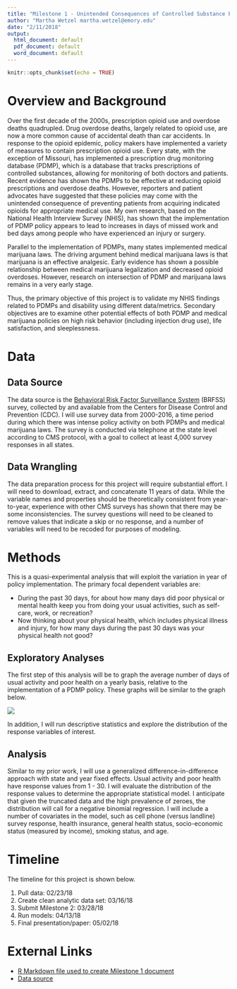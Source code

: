 ```yaml
---
title: "Milestone 1 - Unintended Consequences of Controlled Substance Policies"
author: "Martha Wetzel martha.wetzel@emory.edu"
date: "2/11/2018"
output:
  html_document: default
  pdf_document: default
  word_document: default
---
```


```r
knitr::opts_chunk$set(echo = TRUE)
```

# Overview and Background
Over the first decade of the 2000s, prescription opioid use and overdose deaths quadrupled. Drug overdose deaths, largely related to opioid use, are now a more common cause of accidental death than car accidents. In response to the opioid epidemic, policy makers have implemented a variety of measures to contain prescription opioid use. Every state, with the exception of Missouri, has implemented a prescription drug monitoring database (PDMP), which is a database that tracks prescriptions of controlled substances, allowing for monitoring of both doctors and patients. Recent evidence has shown the PDMPs to be effective at reducing opioid prescriptions and overdose deaths. However, reporters and patient advocates have suggested that these policies may come with the unintended consequence of preventing patients from acquiring indicated opioids for appropriate medical use. My own research, based on the National Health Interview Survey (NHIS), has shown that the implementation of PDMP policy appears to lead to increases in days of missed work and bed days among people who have experienced an injury or surgery. 

Parallel to the implementation of PDMPs, many states implemented medical marijuana laws. The driving argument behind medical marijuana laws is that marijuana is an effective analgesic. Early evidence has shown a possible relationship between medical marijuana legalization and decreased opioid overdoses. However, research on intersection of PDMP and marijuana laws remains in a very early stage.

Thus, the primary objective of this project is to validate my NHIS findings related to PDMPs and disability using different data/metrics. Secondary objectives are to examine other potential effects of both PDMP and medical marijuana policies on high risk behavior (including injection drug use), life satisfaction, and sleeplessness.

# Data  
## Data Source
The data source is the [Behavioral Risk Factor Surveillance System](https://www.cdc.gov/brfss/data_documentation/index.htm) (BRFSS) survey, collected by and available from the Centers for Disease Control and Prevention (CDC). I will use survey data from 2000-2016, a time period during which there was intense policy activity on both PDMPs and medical marijuana laws. The survey is conducted via telephone at the state level according to CMS protocol, with a goal to collect at least 4,000 survey responses in all states.  

## Data Wrangling
The data preparation process for this project will require substantial effort. I will need to download, extract, and concatenate 11 years of data. While the variable names and properties should be theoretically consistent from year-to-year, experience with other CMS surveys has shown that there may be some inconsistencies. The survey questions will need to be cleaned to remove values that indicate a skip or no response, and a number of variables will need to be recoded for purposes of modeling. 

# Methods
This is a quasi-experimental analysis that will exploit the variation in year of policy implementation. The primary focal dependent variables are:  
  
* During the past 30 days, for about how many days did poor physical or mental health keep you from doing your usual activities, such as self-care, work, or recreation?  
* Now thinking about your physical health, which includes physical illness and injury, for how many days during the past 30 days was your physical health not good?    

## Exploratory Analyses
The first step of this analysis will be to graph the average number of days of usual activity and poor health on a yearly basis, relative to the implementation of a PDMP policy. These graphs will be similar to the graph below.  

![](/Users/marthawetzel/Desktop/Emory/04_Spring 2018/NRSG 741/Final Project/Milestone 1/Sample Graph.png)

In addition, I will run descriptive statistics and explore the distribution of the response variables of interest.

## Analysis

Similar to my prior work, I will use a generalized difference-in-difference approach with state and year fixed effects. Usual activity and poor health have response values from 1 - 30. I will evaluate the distribution of the response values to determine the appropriate statistical model. I anticipate that given the truncated data and the high prevalence of zeroes, the distribution will call for a negative binomial regression. I will include a number of covariates in the model, such as cell phone (versus landline) survey response, health insurance, general health status, socio-economic status (measured by income), smoking status, and age.

# Timeline
The timeline for this project is shown below. 
  
1. Pull data: 02/23/18  
2. Create clean analytic data set: 03/16/18  
3. Submit Milestone 2: 03/28/18  
4. Run models: 04/13/18  
5. Final presentation/paper: 05/02/18  

# External Links  
* [R Markdown file used to create Milestone 1 document](https://github.com/mpwetzel1/Policies-and-Pain)  
* [Data source](https://www.cdc.gov/brfss/data_documentation/index.htm) 


